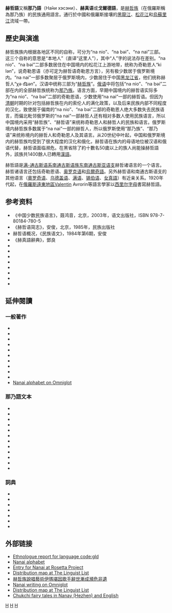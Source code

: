 {{Infobox Language
|name=赫哲语
|nativename={{lang|ru|Нанай}}(''Nanaj'')
|states={{RUS}}<br>{{PRC}}
|region={{RUS}}[[哈巴罗夫斯克边疆区|哈巴罗夫斯克边疆区]]<br>{{PRC}}[[黑龙江省|黑龙江省]]
|speakers=约5,800人
|familycolor=Altaic
|fam1=[[满-通古斯语系|满-通古斯语系]]
|fam2=南通古斯语族
|fam3=赫哲語支
|iso2=tut
|iso3=gld
|vitality=c}}

'''赫哲語'''又稱'''那乃語'''（На̄ни хэсэни）、'''赫真语'''或'''戈爾德語'''，是[[赫哲族|赫哲族]]（在俄羅斯稱為那乃族）的民族通用語言。通行於中國和俄羅斯接壤的[[黑龍江|黑龍江]]、[[松花江|松花江]]和[[烏蘇里江|烏蘇里江]]流域一帶。

==歷史與演進==
赫哲族族内根据各地区不同的自称，可分为“na nio”、“na bəi”、“na nai”三部。这三个自称的意思是“本地人”（直译“这里人”），其中“人”字的说法存在差别。“na nio”、“na bəi”二部多数居住在中国境内的松花江上游地带，统称为奇勒恩人“ki lən”，说奇勒恩语（亦可定为赫哲语奇勒恩方言），另有极少数居于俄罗斯境内。“na nai”一部多数聚居于俄罗斯境内，少数居住于中国[[黑龙江省|黑龙江省]]，他们统称赫哲人“χə d͡ʑən”。汉语中统称三部为“[[赫哲族|赫哲族]]”。[[俄语|俄语]]中将包括“na nio”、“na bəi”二部在内的全部赫哲族统称为[[赫哲族|那乃族]]。语言方面，早期中国境内的赫哲语实际多为“na nio”、“na bəi”二部的奇勒恩语，少数使用“na nai”一部的赫哲语。但因为[[清朝|清朝]]时期的针对包括赫哲族在内的索伦人的满化政策，以及后来民族内部不同程度的汉化，致使居于偏南的“na nio”、“na bəi”二部的奇勒恩人绝大多数失去民族语言，而偏北毗邻俄罗斯的“na nai”一部赫哲人还有相对多数人使用民族语言，所以中国境内采用“赫哲族”、“赫哲语”来统称奇勒恩人和赫哲人的民族和语言。俄罗斯境内赫哲族多数属于“na nai”一部的赫哲人，所以俄罗斯使用“那乃族”、“那乃语”来统称境内的赫哲人和奇勒恩人及其语言。从20世纪中叶起，中国和俄罗斯境内的赫哲族均受到了很大程度的汉化和俄化，赫哲语在族内的母语地位被汉语和俄语代替，赫哲语面临濒危。在黑省除了約十數名50歲以上的族人尚能操赫哲語外，該族共1400餘人已轉用[[漢語|漢語]]。

赫哲語是[[满-通古斯语系|满-通古斯语系]][[南通古斯语族|南通古斯语族]][[南通古斯语支|东南通古斯亚语支]]赫哲诸语言的一个语言。赫哲诸语言还包括奇勒恩语、[[奥罗克语|奥罗克语]]和[[烏爾奇語|烏爾奇語]]。另外赫哲语和南通古斯语支的其他语言（[[奧罗奇语|奧罗奇语]]、[[乌德盖语|乌德盖语]]、[[满语|满语]]、[[锡伯语|锡伯语]]、[[女真語|女真語]]）有近亲关系。1920年代起，在[[俄羅斯遠東地區|俄羅斯遠東地區]]Valentin Avrorin等語言學家以[[西里尔字母|西里尔字母]]書寫赫哲語。

== 参考资料 ==
{{refbegin|2}}
* 《中国少数民族语言》，聂鸿音，北京，2003年，语文出版社，ISBN 978-7-80184-780-5
* 《赫哲语简志》，安俊，北京，1985年，民族出版社
* 赫哲语概况，《民族语文》，1984年第6期，安俊
* 《赫真語辭典》，鄧良
* {{cite book|last=An|first=Jun|title=赫哲语简志 (An Outline of the Hezhe Language)|year=1986|publisher=Nationalities Publishing House|language=zh}}
* {{cite journal|last=He|first=Xuejuan|author2=Wu Baozhu|title=街津口村赫哲语使用情况的调查 (Investigation on Hezhen language use in Jiejinkou Village)|journal=满语研究|date=January 2004|accessdate=2006-12-19|url=http://scholar.ilib.cn/Abstract.aspx?A=myyj200401013|language=zh|deadurl=yes|archiveurl=https://web.archive.org/web/20070927212342/http://scholar.ilib.cn/Abstract.aspx?A=myyj200401013|archivedate=2007-09-27}}
* {{cite news|last=Li|first=Fangchao|date=2005-06-06|title=Textbook preserves Hezhe language|publisher=China Daily|url=http://www.chinadaily.com.cn/english/doc/2005-06/06/content_448856.htm|accessdate=2006-12-19|archive-date=2021-01-18|archive-url=https://web.archive.org/web/20210118151746/http://www.chinadaily.com.cn/english/doc/2005-06/06/content_448856.htm|dead-url=no}}
* {{cite book|last=Sem|first=L.I.|script-title=ru:Очерки диалектов нанайского языка: бикинский (уссурийский) диалект|year=1976|language=ru}}
* {{cite book|last=Stolyarov|first=A.V.|script-title=ru:Нанайский язык // Красная книга языков народов России: Энциклопедический словарь-справочник|year=1994|language=ru}}
* {{cite book|last=Nikolaeva|first=Irina|author2=Maria Tolskaya |title=A Grammar of Udihe|publisher=Walter de Gruyter|year=2001}}
* {{cite paper|script-title=ru:Информация по населенным пунктам, районам проживания и хозяйственной деятельности коренных малочисленных народов Севера и Дальнего Востока РФ|publisher=Ministry of Economic Development and Trade|location=Russia|date=2002-01-01|language=ru}}
* {{cite web|url=http://www.perepis2002.ru/ct/doc/TOM_04_03.xls|accessdate=2006-12-01|script-title=ru:Население по национальности и владению русским языком по субъектам Российской Федерации|format=[[Microsoft_Excel|Microsoft Excel]]|publisher=Федеральная служба государственной статистики|language=ru|archive-date=2006-11-04|archive-url=https://web.archive.org/web/20061104083455/http://www.perepis2002.ru/ct/doc/TOM_04_03.xls|dead-url=no}}
{{refend}}

== 延伸閱讀 ==
{{refbegin|2}}
=== 一般著作 ===
* {{cite book|last=Avrorin|first=Valentin Aleksandrovich|authorlink=:en:Valentin Avrorin|script-title=ru:Грамматика нанайского языка, т.1. М.|publisher=[[俄羅斯科學院|Soviet Academy of Sciences]]|year=1959|language=ru}}
* {{cite book|last=Avrorin|first=Valentin Aleksandrovich|authorlink=:en:Valentin Avrorin|script-title=ru:Грамматика нанайского языка, т.2. М.|publisher=[[俄羅斯科學院|Soviet Academy of Sciences]]|year=1961|language=ru}}
* {{cite book|last=Putintseva|first=A.P.|script-title=ru:Морфология говора горинских нанай.|year=1954|language=ru}}
* {{cite book|last=Putintseva|first=A.P.|script-title=ru:О производственной лексике горинских нанай // Ученые записки ЛГПИ|year=1969|language=ru}}
* {{cite book|last=Stolyarov|first=A.V.|script-title=ru:Нанайский язык: социолингвистическая ситуация и перспектива сохранения // Малочисленные народы Севера, Сибири и Дальнего Востока. Проблемы сохранения и развития|location=St. Petersburg|year=1997|language=ru}}
* {{cite book|last=Sunik|first=O.P.|script-title=ru:Кур-урмийский диалект|year=1958|language=ru}}
* {{cite journal|last=Doerfer|first=Gerhard|title=Das Kur-Urmische und seine Verwandten|journal=Zentralasiatische Studien|issue=7|year=1973|pages=567–599|location=Wiesbaden|publisher=Otto Harrassowitz|language=de}}
* {{cite journal|last=Doerfer|first=Gerhard|title=Ist Kur-Urmisch ein nanaischer Dialekt?|journal=Ural-Altaische Jahrbücher|issue=47|year=1975|pages=51–63|language=de}}
* {{cite journal|last=Kazama|first=Shinjiro|authorlink=:en:Shinjiro Kazama|title=ナーナイ語の「一致」について (On 'agreement' in Nanay)|journal=北大言語学研究報告|issue=5|date=March 1994|publisher=Faculty of Letters, Hokkaido University|location=Sapporo|language=ja}}
* {{cite book|last=Zhang|first=Yang-chang|author2=Bing Li |author3=Xi Zhang |title=赫哲语 (The Hezhen Language)|location=Changchun|publisher=Jilin University Press|year=1989|language=zh}}
*[http://www.omniglot.com/writing/nanai.htm Nanai alphabet on Omniglot] {{Wayback|url=http://www.omniglot.com/writing/nanai.htm |date=20210505150942 }}

=== 那乃語文本===
* {{cite book|last=Avrorin|first=Valentin Aleksandrovich|authorlink=:en:Valentin Avrorin|script-title=ru:Материалы по нанайскому языку и фольклору|year=1986|language=ru}}
* {{cite book|script-title=ru:Нанайский фольклор: Нингман, сиохор, тэлунгу|location=Новосибирск|year=1996|language=ru}}
* {{cite book|first=E.|script-title=ru:Манга покто/Трудные тропы|location=Khabarovsk|year=1992|last=Samar|language=ru}}
* {{cite book|last=Samar|first=E.|script-title=ru:Кондонкан даламдини/Кондонский староста|location=Khabarovsk|year=2000|language=ru}}
* {{cite book|last=Passar|first=A.|title=Ми урэхэмби нингмансал/Сказки моего детства (Fairy Tales of my Childhood)|location=Khabarovsk|year=2002|language=ru}}
* {{cite book|last=Khodzher|first=A.|script-title=ru:Михорангоари/Поклонение природе|location=Khabarovsk|year=2000|language=ru}}
* {{cite book|last=Marshak|first=S.Y.|coauthors={{link-en|Valentin Avrorin|Valentin Avrorin}} (translator)|script-title=ru:Двенадцать месяцев/Дёан дюэр биа|location=Khaborovsk|year=1990|language=ru}}
* {{cite book|last=Bel'dy|first=G.|script-title=ru:На найни: Стихи|location=Khabarovsk|year=1980|language=ru}}
* {{cite journal|last=Kazama|first=Shinjiro|authorlink=:en:Shinjiro Kazama|title=ナーナイ語テキスト (Nanay Texts)|journal=Publications on Tungus Languages and Cultures|issue=4|publisher=Center for Language Studies, Otaru University of Commerce|location=Otaru, Japan|year=1993|language=ja}}
* {{cite journal|last=Kazama|first=Shinjiro|authorlink=:en:Shinjiro Kazama|title=ナーナイの民話と伝説2 (Nanay Folk Tales and Legends 2)|journal=Publications on Tungus Languages and Cultures|issue=8|publisher=Faculty of Education, Tottori University|location=Tottori, Japan|year=1996|language=ja}}
* {{cite journal|last=Kazama|first=Shinjiro|authorlink=:en:Shinjiro Kazama|title=ナーナイの民話と伝説3 (Nanay Folk Tales and Legends 3)|journal=Publications on Tungus Languages and Cultures|issue=10|publisher=Tokyo University of Foreign Studies|location=Tokyo, Japan|year=1997|language=ja}}
* {{cite journal|last=Kazama|first=Shinjiro|authorlink=:en:Shinjiro Kazama|title=ナーナイの民話と伝説4 (Nanay Folk Tales and Legends 4)|journal=Publications on Tungus Languages and Cultures|issue=12|publisher=Chiba University|location=China, Japan|year=1998|language=ja}}

===詞典===
* {{cite book|last=Onenko|first=S.N.|script-title=ru:Русско-нанайский словарь (свыше 8 000 слов)|year=1959|language=ru}}
* {{cite book|last=Petrova|first=T.I.|script-title=ru:Нанайско-русский словарь (около 8 000 слов)|year=1960|language=ru}}
* {{cite book|last=Onenko|first=S.N.|script-title=ru:Нанайско-русский и русско-нанайский словарь: пособие для учащихся средней школы (более 3 600 слов)|year=1982|language=ru}}
* {{cite book|last=Onenko|first=S.N.|script-title=ru:Словарь нанайско-русский и русско-нанайский: пособие для учащихся средней школы (около 4 000 слов)|year=1989|language=ru}}
* {{cite book|last=Onenko|first=S.N.|title=Лоца-Наанай Хэсэhкуни/Русско-нанайский словарь (около 5 000 слов)|year=1986|language=ru}}
* {{cite book|last=Onenko|first=S.N.|title=Нанай-Лоча Хэсэhкуни/Нанайско-русский словарь (12 800 слов)|year=1980|language=ru}}
* {{cite book|last=Kile|first=A.S.|script-title=ru:Нанайско-русский тематический словарь (духовная культура)|location=Khabarovsk|year=1999|language=ru}}
{{refend}}

== 外部链接 ==
{{Incubator|code= gld/Main Page}}
{{div col|cols=2}}
* [http://www.ethnologue.com/show_language.asp?code=gld Ethnologue report for language code:gld] {{Wayback|url=http://www.ethnologue.com/show_language.asp?code=gld |date=20121001160904 }}
* [http://www.omniglot.com/writing/nanai.htm Nanai alphabet] {{Wayback|url=http://www.omniglot.com/writing/nanai.htm |date=20210505150942 }}
*[http://www.rosettaproject.org/archive/gld Entry for Nanai at Rosetta Project]{{Wayback|url=http://www.rosettaproject.org/archive/gld |date=20071113223459 }}
*[http://www.llmap.org/languages/gld/data_browser.html Distribution map at The Linguist List]{{Webarchive|url=https://archive.is/20130113065009/http://www.llmap.org/languages/gld/data_browser.html |date=2013-01-13 }}
*[http://news.ifeng.com/gundong/detail_2013_02/24/22433259_0.shtml 赫哲族說唱藝術伊瑪堪因歌手辭世漸成瀕危非遺] {{Wayback|url=http://news.ifeng.com/gundong/detail_2013_02/24/22433259_0.shtml |date=20170305062653 }}
*[http://www.omniglot.com/writing/nanai.htm Nanai writing on Omniglot] {{Wayback|url=http://www.omniglot.com/writing/nanai.htm |date=20210505150942 }}
*[http://www.llmap.org/languages/gld/data_browser.html Distribution map at The Linguist List]{{Webarchive|url=https://archive.is/20130113065009/http://www.llmap.org/languages/gld/data_browser.html |date=2013-01-13 }}
* [https://web.archive.org/web/20100315132016/http://www.ling-atlas.jp/r/tale/list Chukchi fairy tales in Nanay (Hezhen) and English]
{{div col end}}

{{Tungusic languages}}
{{中國語言}}

{{DEFAULTSORT:Nanai Language}}
[[分类:通古斯语族|H]]
[[分类:中国语言|H]]
[[分类:俄罗斯语言|H]]